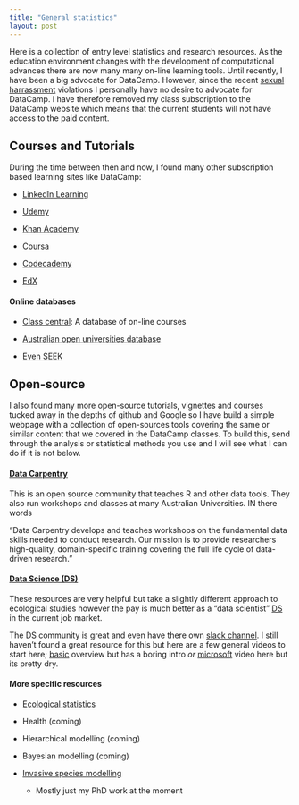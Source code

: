 ```yaml
---
title: "General statistics"
layout: post
---
```


Here is a collection of entry level statistics and research resources. As the education environment changes with the development of computational advances there are now many many on-line learning tools. Until recently, I have been a big advocate for DataCamp. However, since the recent [sexual harrassment](https://medium.com/@heathernolis/on-datacamp-aafd82f94e60/) violations I personally have no desire to advocate for DataCamp. I have therefore removed my class subscription to the DataCamp website which means that the current students will not have access to the paid content.

## Courses and Tutorials


During the time between then and now, I found many other subscription based learning sites like DataCamp:

- [LinkedIn Learning](https://www.linkedin.com/learning/)

- [Udemy](https://www.udemy.com/)

- [Khan Academy](https://www.khanacademy.org/)

- [Coursa](https://www.coursera.org/)

- [Codecademy](https://www.codecademy.com/)

- [EdX](https://www.edx.org/)

#### Online databases

- [Class central](https://www.classcentral.com/): A database of on-line courses

- [Australian open universities database](https://www.open.edu.au/online-courses/)

- [Even SEEK](https://www.seek.com.au/learning/search/courses/mode-online/)

## Open-source

I also found many more open-source tutorials, vignettes and courses tucked away in the depths of github and Google so I have build a simple webpage with a collection of open-sources tools covering the same or similar content that we covered in the DataCamp classes. To build this, send through the analysis or statistical methods you use and I will see what I can do if it is not below.

#### [Data Carpentry](https://datacarpentry.org/)

This is an open source community that teaches R and other data tools. They also run workshops and classes at many Australian Universities. IN there words

"Data Carpentry develops and teaches workshops on the fundamental data skills needed to conduct research. Our mission is to provide researchers high-quality, domain-specific training covering the full life cycle of data-driven research."

#### [Data Science (DS)](https://www.rfordatasci.com/)

These resources are very helpful but take a slightly different approach to ecological studies however the pay is much better as a "data scientist" [DS](https://www.rfordatasci.com/) in the current job market. 

The DS community is great and even have there own [slack channel](). I still haven't found a great resource for this but here are a few general videos to start here; [basic](https://www.youtube.com/watch?v=poQ61RZKzwE) overview but has a boring intro *or*  [microsoft](https://www.youtube.com/watch?v=gNV9EqwXCpw) video here but its pretty dry.

#### More specific resources

- [Ecological statistics]()

- Health (coming)

- Hierarchical modelling (coming)

- Bayesian modelling (coming)

- [Invasive species modelling]()
  - Mostly just my PhD work at the moment